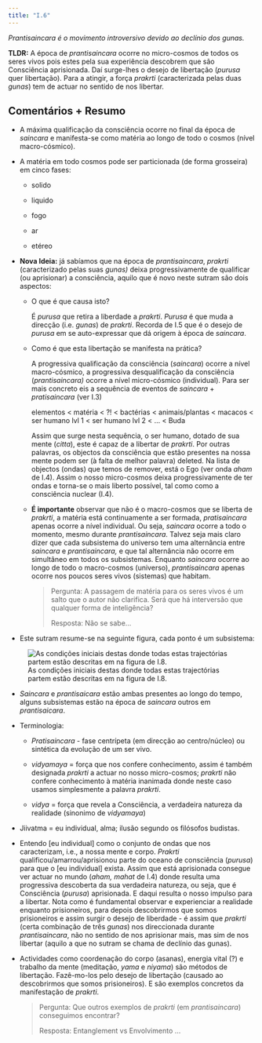 ---
title: "I.6"
---

*Prantisaincara é o movimento introversivo devido ao declínio dos gunas.*

**TLDR:** A época de *prantisaincara* ocorre no micro-cosmos de todos os seres vivos pois estes pela sua experiência descobrem que são Consciência aprisionada. Daí surge-lhes o desejo de libertação (*purusa* quer libertação). Para a atingir, a força *prakrti* (caracterizada pelas duas *gunas*) tem de actuar no sentido de nos libertar.

## Comentários + Resumo

-   A máxima qualificação da consciência ocorre no final da época de *saincara* e manifesta-se como matéria ao longo de todo o cosmos (nível macro-cósmico).

-   A matéria em todo cosmos pode ser particionada (de forma grosseira) em cinco fases:

    -   solido

    -   liquido

    -   fogo

    -   ar

    -   etéreo

-   **Nova Ideia:** já sabíamos que na época de *prantisaincara*, *prakrti* (caracterizado pelas suas *gunas)* deixa progressivamente de qualificar (ou aprisionar) a consciência, aquilo que é novo neste sutram são dois aspectos:

    -   O que é que causa isto?

        É *purusa* que retira a liberdade a *prakrti*. *Purusa* é que muda a direcção (i.e. *gunas*) de *prakrti*. Recorda de I.5 que é o desejo de *purusa* em se auto-expressar que dá origem à época de *saincara*.

    -   Como é que esta libertação se manifesta na prática?

        A progressiva qualificação da consciência (*saincara*) ocorre a nível macro-cósmico, a progressiva desqualificação da consciência (*prantisaincara)* ocorre a nível micro-cósmico (individual). Para ser mais concreto eis a sequência de eventos de *saincara* + *pratisaincara* (ver I.3)

        ::: callout-note
        elementos \< matéria \< ?! \< bactérias \< animais/plantas \< macacos \< ser humano lvl 1 \< ser humano lvl 2 \< $\dots$ \< Buda
        :::

        Assim que surge nesta sequência, o ser humano, dotado de sua mente (*citta*), este é capaz de a libertar de *prakrti*. Por outras palavras, os objectos da consciência que estão presentes na nossa mente podem ser (à falta de melhor palavra) deleted. Na lista de objectos (ondas) que temos de remover, está o Ego (ver onda *aham* de I.4). Assim o nosso micro-cosmos deixa progressivamente de ter ondas e torna-se o mais liberto possível, tal como como a consciência nuclear (I.4).

    -   **É importante** observar que não é o macro-cosmos que se liberta de *prakrti*, a matéria está continuamente a ser formada, *pratisaincara* apenas ocorre a nível individual. Ou seja, *saincara* ocorre a todo o momento, mesmo durante *prantisaincara*. Talvez seja mais claro dizer que cada subsistema do universo tem uma alternância entre *saincara* e *prantisaincara,* e que tal alternância não ocorre em simultâneo em todos os subsistemas. Enquanto *saincara* ocorre ao longo de todo o macro-cosmos (universo), *prantisaincara* apenas ocorre nos poucos seres vivos (sistemas) que habitam.

        > Pergunta: A passagem de matéria para os seres vivos é um salto que o autor não clarifica. Será que há interversão que qualquer forma de inteligência?
        >
        > Resposta: Não se sabe...

-   Este sutram resume-se na seguinte figura, cada ponto é um subsistema:

![As condições iniciais destas donde todas estas trajectórias partem estão descritas em na figura de I.8.](figs/criacao.png)

-   *Saincara* e *prantisaicara* estão ambas presentes ao longo do tempo, alguns subsistemas estão na época de *saincara* outros em *prantisaicara*.

-   Terminologia:

    -   *Pratisaincara* - fase centrípeta (em direcção ao centro/núcleo) ou sintética da evolução de um ser vivo.

    -   *vidyamaya* = força que nos confere conhecimento, assim é também designada *prakrti* a actuar no nosso micro-cosmos; *prakrti* não confere conhecimento à matéria inanimada donde neste caso usamos simplesmente a palavra *prakrti*.

    -   *vidya* = força que revela a Consciência, a verdadeira natureza da realidade (sinonimo de *vidyamaya*)

-   Jiivatma = eu individual, alma; ilusão segundo os filósofos budistas.

-   Entendo \[eu individual\] como o conjunto de ondas que nos caracterizam, i.e., a nossa mente e corpo. *Prakrti* qualificou/amarrou/aprisionou parte do oceano de consciência (*purusa*) para que o \[eu individual\] exista. Assim que está aprisionada consegue ver actuar no mundo (*aham,* *mahat* de I.4) donde resulta uma progressiva descoberta da sua verdadeira natureza, ou seja, que é Consciência (*purusa*) aprisionada. E daqui resulta o nosso impulso para a libertar. Nota como é fundamental observar e experienciar a realidade enquanto prisioneiros, para depois descobrirmos que somos prisioneiros e assim surgir o desejo de liberdade - é assim que *prakrti* (certa combinação de três *gunas*) nos direccionada durante *prantisaincara*, não no sentido de nos aprisionar mais, mas sim de nos libertar (aquilo a que no sutram se chama de declínio das gunas).

-   Actividades como coordenação do corpo (asanas), energia vital (?) e trabalho da mente (meditação, *yama* e *niyama*) são métodos de libertação. Fazê-mo-los pelo desejo de libertação (causado ao descobrirmos que somos prisioneiros). E são exemplos concretos da manifestação de *prakrti*.

    > Pergunta: Que outros exemplos de *prakrti* (em *prantisaincara*) conseguimos encontrar?
    >
    > Resposta: Entanglement vs Envolvimento ...
